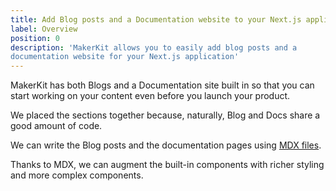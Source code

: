 ```yaml
---
title: Add Blog posts and a Documentation website to your Next.js application
label: Overview
position: 0
description: 'MakerKit allows you to easily add blog posts and a
documentation website for your Next.js application'
---
```


MakerKit has both Blogs and a Documentation site built in so that you can
start working on your content even before you launch your product.

We placed the sections together because, naturally, Blog and Docs share a good amount of code.

We can write the Blog posts and the documentation pages using [MDX
files](https://mdxjs.com/).

Thanks to MDX, we can augment the built-in components with richer styling and more complex components.
